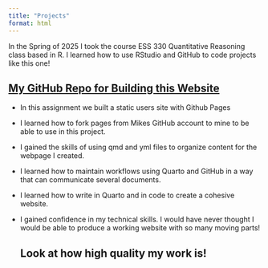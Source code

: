 ```yaml
---
title: "Projects"
format: html
---
```


In the Spring of 2025 I took the course ESS 330 Quantitative Reasoning class based in R. I learned how to use RStudio and GitHub to code projects like this one!

## [My GitHub Repo for Building this Website](https://github.com/madi-schartz/Madi-Schartz.github.io)

-   In this assignment we built a static users site with Github Pages

-   I learned how to fork pages from Mikes GitHub account to mine to be able to use in this project.

-   I gained the skills of using qmd and yml files to organize content for the webpage I created.

-   I learned how to maintain workflows using Quarto and GitHub in a way that can communicate several documents.

-   I learned how to write in Quarto and in code to create a cohesive website.

-   I gained confidence in my technical skills. I would have never thought I would be able to produce a working website with so many moving parts!

    ## Look at how high quality my work is!
